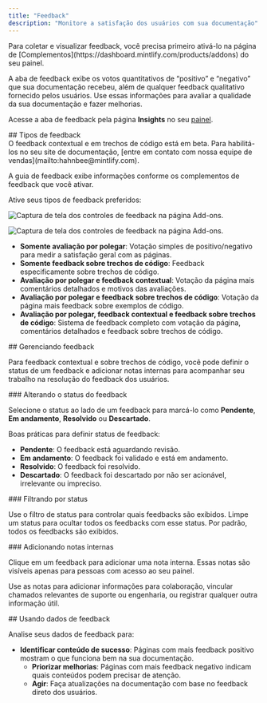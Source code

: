 ```yaml
---
title: "Feedback"
description: "Monitore a satisfação dos usuários com sua documentação"
---
```


<Info>
  Para coletar e visualizar feedback, você precisa primeiro ativá-lo na página de [Complementos](https://dashboard.mintlify.com/products/addons) do seu painel.
</Info>

A aba de feedback exibe os votos quantitativos de “positivo” e “negativo” que sua documentação recebeu, além de qualquer feedback qualitativo fornecido pelos usuários. Use essas informações para avaliar a qualidade da sua documentação e fazer melhorias.

Acesse a aba de feedback pela página **Insights** no seu [painel](https://dashboard.mintlify.com/products/insights).

<div id="feedback-types">
  ## Tipos de feedback
</div>

<Note>
  O feedback contextual e em trechos de código está em beta. Para habilitá-los no seu site de documentação, [entre em contato com nossa equipe de vendas](mailto:hahnbee@mintlify.com). 
</Note>

A guia de feedback exibe informações conforme os complementos de feedback que você ativar.

Ative seus tipos de feedback preferidos:

<Frame>

<img
  className="block dark:hidden pointer-events-none"
  src="/images/analytics/feedback-addons-light.png"
  alt="Captura de tela dos controles de feedback na página Add-ons."
/>

<img
  className="hidden dark:block pointer-events-none"
  src="/images/analytics/feedback-addons-dark.png"
  alt="Captura de tela dos controles de feedback na página Add-ons."
/>

</Frame>

* **Somente avaliação por polegar**: Votação simples de positivo/negativo para medir a satisfação geral com as páginas.
* **Somente feedback sobre trechos de código**: Feedback especificamente sobre trechos de código.
* **Avaliação por polegar e feedback contextual**: Votação da página mais comentários detalhados e motivos das avaliações.
* **Avaliação por polegar e feedback sobre trechos de código**: Votação da página mais feedback sobre exemplos de código.
* **Avaliação por polegar, feedback contextual e feedback sobre trechos de código**: Sistema de feedback completo com votação da página, comentários detalhados e feedback sobre trechos de código.

<div id="managing-feedback">
  ## Gerenciando feedback
</div>

Para feedback contextual e sobre trechos de código, você pode definir o status de um feedback e adicionar notas internas para acompanhar seu trabalho na resolução do feedback dos usuários.

<div id="changing-feedback-status">
  ### Alterando o status do feedback
</div>

Selecione o status ao lado de um feedback para marcá-lo como **Pendente**, **Em andamento**, **Resolvido** ou **Descartado**.

Boas práticas para definir status de feedback:

* **Pendente**: O feedback está aguardando revisão.
* **Em andamento**: O feedback foi validado e está em andamento.
* **Resolvido**: O feedback foi resolvido.
* **Descartado**: O feedback foi descartado por não ser acionável, irrelevante ou impreciso.

<div id="filtering-by-status">
  ### Filtrando por status
</div>

Use o filtro de status para controlar quais feedbacks são exibidos. Limpe um status para ocultar todos os feedbacks com esse status. Por padrão, todos os feedbacks são exibidos.

<div id="adding-internal-notes">
  ### Adicionando notas internas
</div>

Clique em um feedback para adicionar uma nota interna. Essas notas são visíveis apenas para pessoas com acesso ao seu painel.

Use as notas para adicionar informações para colaboração, vincular chamados relevantes de suporte ou engenharia, ou registrar qualquer outra informação útil.

<div id="using-feedback-data">
  ## Usando dados de feedback
</div>

Analise seus dados de feedback para:

* **Identificar conteúdo de sucesso**: Páginas com mais feedback positivo mostram o que funciona bem na sua documentação.
  * **Priorizar melhorias**: Páginas com mais feedback negativo indicam quais conteúdos podem precisar de atenção.
  * **Agir**: Faça atualizações na documentação com base no feedback direto dos usuários.